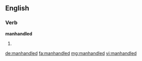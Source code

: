 ==English==

===Verb===
'''manhandled'''

# {{past of|manhandle}}

[[de:manhandled]]
[[fa:manhandled]]
[[mg:manhandled]]
[[vi:manhandled]]